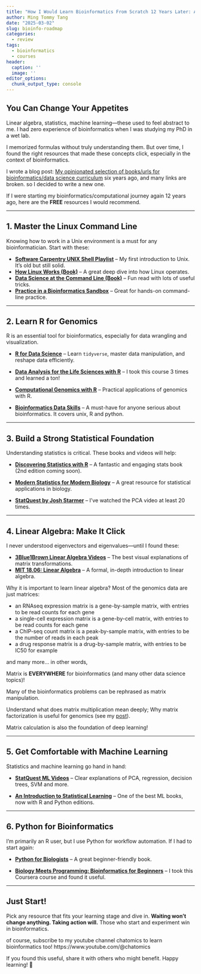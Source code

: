 ```yaml
---
title: "How I Would Learn Bioinformatics From Scratch 12 Years Later: A Roadmap"
author: Ming Tommy Tang
date: "2025-03-02"
slug: bioinfo-roadmap
categories:
  - review
tags:
  - bioinformatics
  - courses
header:
  caption: ''
  image: ''
editor_options: 
  chunk_output_type: console
---
```


## You Can Change Your Appetites  

Linear algebra, statistics, machine learning—these used to feel abstract to me. I had zero experience of bioinformatics when I was studying my PhD in a wet lab.

I memorized formulas without truly understanding them. But over time, I found the right resources that made these concepts click, especially in the context of bioinformatics.  

I wrote a blog post: [My opinionated selection of books/urls for bioinformatics/data science curriculum](https://divingintogeneticsandgenomics.com/post/my-opinionated-selection-of-books-for-bioinformatics-data-science-curriculum/) six years ago, and many links are broken. so I decided to write a new one.

If I were starting my bioinformatics/computational journey again 12 years ago, here are the **FREE** resources I would recommend.  

---

## 1. Master the Linux Command Line  

Knowing how to work in a Unix environment is a must for any bioinformatician. Start with these:  

- **[Software Carpentry UNIX Shell Playlist](https://www.youtube.com/watch?v=U3iNcBtycaQ&list=PLA86D04D6E0BFD2E0)** – My first introduction to Unix. It's old but still solid.  
- **[How Linux Works (Book)](https://nostarch.com/howlinuxworks3)** – A great deep dive into how Linux operates.  
- **[Data Science at the Command Line (Book)](https://jeroenjanssens.com/dsatcl/)** – Fun read with lots of useful tricks.  
- **[Practice in a Bioinformatics Sandbox](https://sandbox.bio/)** – Great for hands-on command-line practice.  

---

## 2. Learn R for Genomics  

R is an essential tool for bioinformatics, especially for data wrangling and visualization.  

- **[R for Data Science](https://r4ds.had.co.nz/)** – Learn `tidyverse`, master data manipulation, and reshape data efficiently.  

- **[Data Analysis for the Life Sciences with R](https://www.crcpress.com/Data-Analysis-for-the-Life-Sciences-with-R/Irizarry-Love/p/book/9781498775670)** – I took this course 3 times and learned a ton!  

- **[Computational Genomics with R](https://compgenomr.github.io/book/)** – Practical applications of genomics with R.  

- **[Bioinformatics Data Skills](https://www.oreilly.com/library/view/bioinformatics-data-skills/9781449367480/)** – A must-have for anyone serious about bioinformatics. It covers unix, R and python.

---

## 3. Build a Strong Statistical Foundation  

Understanding statistics is critical. These books and videos will help:  

- **[Discovering Statistics with R](https://www.discovr.rocks/)** – A fantastic and engaging stats book (2nd edition coming soon).

- **[Modern Statistics for Modern Biology](https://www.huber.embl.de/msmb/)** – A great resource for statistical applications in biology.  

- **[StatQuest by Josh Starmer](https://statquest.org/video-index/)** – I’ve watched the PCA video at least 20 times.  

---

## 4. Linear Algebra: Make It Click  

I never understood eigenvectors and eigenvalues—until I found these:  

- **[3Blue1Brown Linear Algebra Videos](https://www.3blue1brown.com/)** – The best visual explanations of matrix transformations.  
- **[MIT 18.06: Linear Algebra](https://web.mit.edu/18.06/www/)** – A formal, in-depth introduction to linear algebra.  

Why it is important to learn linear algebra? Most of the genomics data are just matrices:

* an RNAseq expression matrix is a gene-by-sample matrix, with entries to be read counts for each gene
* a single-cell expression matrix is a gene-by-cell matrix, with entries to be read counts for each gene
* a ChIP-seq count matrix is a peak-by-sample matrix, with entries to be the number of reads in each peak
* a drug response matrix is a drug-by-sample matrix, with entries to be IC50 for example

and many more… in other words,

Matrix is **EVERYWHERE** for bioinformatics (and many other data science topics)!

Many of the bioinformatics problems can be rephrased as matrix manipulation.

Understand what does matrix multiplication mean deeply; Why matrix factorization is useful for genomics (see my [post](https://divingintogeneticsandgenomics.com/post/matrix-factorization-for-single-cell-rnaseq-data/)). 

Matrix calculation is also the foundation of deep learning! 

---

## 5. Get Comfortable with Machine Learning  

Statistics and machine learning go hand in hand:  

- **[StatQuest ML Videos](https://statquest.org/video-index/)** – Clear explanations of PCA, regression, decision trees, SVM and more.  

- **[An Introduction to Statistical Learning](https://www.statlearning.com/)** – One of the best ML books, now with R and Python editions.  

---

## 6. Python for Bioinformatics  

I’m primarily an R user, but I use Python for workflow automation. If I had to start again:  

- **[Python for Biologists](https://www.amazon.com/Python-Biologists-complete-programming-beginners/dp/1492346136)** – A great beginner-friendly book.  

- **[Biology Meets Programming: Bioinformatics for Beginners](https://www.coursera.org/learn/bioinformatics)** – I took this Coursera course and found it useful.  

---


## Just Start!  

Pick any resource that fits your learning stage and dive in. **Waiting won’t change anything. Taking action will.** Those who start and experiment win in bioinformatics.  

of course, subscribe to my youtube channel chatomics to learn bioinformatics too! https://www.youtube.com/@chatomics

If you found this useful, share it with others who might benefit. Happy learning! 🚀
